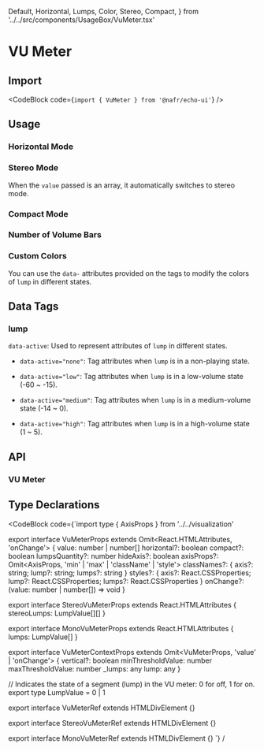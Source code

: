   Default,
  Horizontal,
  Lumps,
  Color,
  Stereo,
  Compact,
} from '../../src/components/UsageBox/VuMeter.tsx'

# VU Meter

## Import

<CodeBlock code={`import { VuMeter } from '@nafr/echo-ui'`} />

## Usage

<Default />

### Horizontal Mode

<Horizontal />

### Stereo Mode

<Stereo />

When the `value` passed is an array, it automatically switches to stereo mode.

### Compact Mode

<Compact />

### Number of Volume Bars

<Lumps />

### Custom Colors

<Color />

You can use the `data-` attributes provided on the tags to modify the colors of `lump` in different states.

## Data Tags

### lump

`data-active`: Used to represent attributes of `lump` in different states.

- `data-active="none"`: Tag attributes when `lump` is in a non-playing state.

- `data-active="low"`: Tag attributes when `lump` is in a low-volume state (-60 ~ -15).

- `data-active="medium"`: Tag attributes when `lump` is in a medium-volume state (-14 ~ 0).

- `data-active="high"`: Tag attributes when `lump` is in a high-volume state (1 ~ 5).

## API

### VU Meter

<VuMeterAPITable />

## Type Declarations

<CodeBlock code={`import type { AxisProps } from '../../visualization'

export interface VuMeterProps extends Omit<React.HTMLAttributes<HTMLDivElement>, 'onChange'> {
  value: number | number[]
  horizontal?: boolean
  compact?: boolean
  lumpsQuantity?: number
  hideAxis?: boolean
  axisProps?: Omit<AxisProps, 'min' | 'max' | 'className' | 'style'>
  classNames?: { axis?: string; lump?: string; lumps?: string }
  styles?: { axis?: React.CSSProperties; lump?: React.CSSProperties; lumps?: React.CSSProperties }
  onChange?: (value: number | number[]) => void
}

export interface StereoVuMeterProps extends React.HTMLAttributes<HTMLDivElement> {
  stereoLumps: LumpValue[][]
}

export interface MonoVuMeterProps extends React.HTMLAttributes<HTMLDivElement> {
  lumps: LumpValue[]
}

export interface VuMeterContextProps extends Omit<VuMeterProps, 'value' | 'onChange'> {
  vertical?: boolean
  minThresholdValue: number
  maxThresholdValue: number
  _lumps: any
  lump: any
}

// Indicates the state of a segment (lump) in the VU meter: 0 for off, 1 for on. export type LumpValue = 0 | 1

export interface VuMeterRef extends HTMLDivElement {}

export interface StereoVuMeterRef extends HTMLDivElement {}

export interface MonoVuMeterRef extends HTMLDivElement {}
`} /

>
